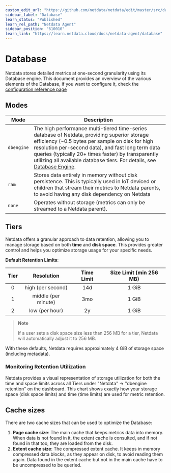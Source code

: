 ```yaml
---
custom_edit_url: "https://github.com/netdata/netdata/edit/master/src/database/README.md"
sidebar_label: "Database"
learn_status: "Published"
learn_rel_path: "Netdata Agent"
sidebar_position: "610010"
learn_link: "https://learn.netdata.cloud/docs/netdata-agent/database"
---
```


# Database

Netdata stores detailed metrics at one-second granularity using its Database engine. This document provides an overview of the various elements of the Database, if you want to configure it, check the [configuration reference page](/docs/netdata-agent/configuration/database)

## Modes

| Mode       | Description                                                                                                                                                                                                                                           |
|------------|-------------------------------------------------------------------------------------------------------------------------------------------------------------------------------------------------------------------------------------------------------|
| `dbengine` | The high performance multi-tiered time-series database of Netdata, providing superior storage efficiency (~0.5 bytes per sample on disk for high resolution per-second data), and fast long term data queries (typically 20+ times faster) by transparently utilizing all available database tiers. For details, see [Database Engine](/docs/developer-and-contributor-corner/database-engine). |
| `ram`      | Stores data entirely in memory without disk persistence. This is typically used in IoT deviced or children that stream their metrics to Netdata parents, to avoid having any disk dependency on Netdata                                                                                                                                                                |
| `none`     | Operates without storage (metrics can only be streamed to a Netdata parent).                                                                                                                                                                             |

## Tiers

Netdata offers a granular approach to data retention, allowing you to manage storage based on both **time** and **disk space**. This provides greater control and helps you optimize storage usage for your specific needs.

**Default Retention Limits**:

| Tier |     Resolution      | Time Limit | Size Limit (min 256 MB) |
|:----:|:-------------------:|:----------:|:-----------------------:|
|  0   |  high (per second)  |    14d     |          1 GiB          |
|  1   | middle (per minute) |    3mo     |          1 GiB          |
|  2   |   low (per hour)    |     2y     |          1 GiB          |

> **Note**
>
> If a user sets a disk space size less than 256 MB for a tier, Netdata will automatically adjust it to 256 MB.

With these defaults, Netdata requires approximately 4 GiB of storage space (including metadata).

### Monitoring Retention Utilization

Netdata provides a visual representation of storage utilization for both the time and space limits across all Tiers under "Netdata" -> "dbengine retention" on the dashboard. This chart shows exactly how your storage space (disk space limits) and time (time limits) are used for metric retention.

## Cache sizes

There are two cache sizes that can be used to optimize the Database:

1. **Page cache size**: The main cache that keeps metrics data into memory. When data is not found in it, the extent cache is consulted, and if not found in that too, they are loaded from the disk.
2. **Extent cache size**: The compressed extent cache. It keeps in memory compressed data blocks, as they appear on disk, to avoid reading them again. Data found in the extent cache but not in the main cache have to be uncompressed to be queried.

